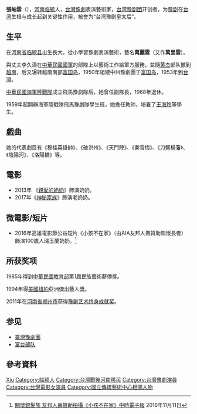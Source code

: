 {{Refimprove|time=2021-07-26T04:24:34+00:00}}
{{藝人
| 姓名     = 張岫雲
| 類型     = 曲藝家
| 圖片     = 
| 圖片尺寸 = 
| 圖片簡介 = 
| 本名     = 
| 羅馬拼音 = 
| 籍貫     = [[河南|河南]][[臨潁|臨潁]]
| 國籍     = {{ROC}}
| 出生日期 = {{birth_date_and _age|1923|9|26}}
| 出生地點 = {{ROC-1912}}[[河南省|河南省]][[臨潁縣|臨潁縣]]
| 逝世日期 = 
| 逝世地點 = 
| 職業     = [[演員|演員]]
| 語言     = [[中華民國國語|國語]]
| 教育程度 = 
| 配偶     = 李久濤 
| 兒女     =
| 活躍年代 = 1953年至今
| IMDb    = 5290686
| 獎項     =
{{Awards|1985年中華民國教育部第1屆民族藝術薪傳獎}}
{{Awards|1994年美國紐約亞洲傑出藝人獎}}
{{Awards|2011年河南省鄭州市豫劇藝術終身成就獎}}
}}

'''張岫雲'''（{{bd|1923年|9月26日||}}），[[河南省|河南]][[临颍县|临颍]]人，[[台灣|台灣]][[豫劇|豫劇]]表演藝術家，[[台湾豫剧团|台湾豫剧团]]开创者，为[[豫剧|豫剧]]在[[台湾|台湾]]生根与成长起到关键性作用，被誉为“台湾豫剧皇太后”。

== 生平 ==
在[[河南省|河南省]][[临颍县|临颍县]]出生長大，從小學習豫劇表演藝術，藝名'''萬麗雲'''（又作'''萬里雲'''）。

與丈夫李久濤在[[中華民國國軍|中華民國國軍]]的部隊上以藝術工作給軍方服務，並隨[[黃杰_(將軍)|黄杰]]部队撤到[[越南|越南]]，后又辗转越南南部[[富国岛|富国岛]]，1950年組建中州豫劇團于[[富国岛|富国岛]]，1953年到[[台灣|台灣]]。

[[中華民國海軍陸戰隊|中華民國海軍陸戰隊]]成立飛馬豫劇隊后，她曾任副隊長，1968年退休。

1959年起開辦海軍陸戰隊飛馬豫劇隊學生班，她擔任教師，培養了[[王海玲|王海玲]]等學生。

== 戲曲 ==
她的代表劇目有《穆桂英掛帥》、《破洪州》、《天門陣》、《秦雪梅》、《刀劈楊藩》、《陰陽河》、《洛陽橋》等。

== 電影 ==
* 2013年 《[[親愛的奶奶|親愛的奶奶]]》飾演奶奶。
* 2017年《[[神秘家族|神秘家族]]》飾演老奶奶。

== 微電影/短片 ==
* 2016年高雄電影節公益短片《小孩不在家》（由AIA友邦人壽贊助關懷長者）飾演100歲人瑞玉蘭奶奶。<ref>[http://www.chinatimes.com/newspapers/20161111000374-260114 關懷銀髮族 友邦人壽贊助拍攝《小孩不在家》][[中時電子報|中時電子報]] 2016年11月11日</ref>

== 所获奖项 ==
1985年得到[[中華民國教育部|中華民國教育部]]第1屆民族藝術薪傳獎。

1994年得[[美國|美國]][[紐約|紐約]]亞洲傑出藝人獎。

2011年在[[河南省|河南省]][[郑州市|郑州市]]获得[[豫剧艺术终身成就奖|豫剧艺术终身成就奖]]。

== 参见 ==
* [[臺灣豫劇團|臺灣豫劇團]]
* [[富台部队|富台部队]]

== 參考資料 ==
{{reflist}}

{{豫剧名角}}

{{Authority control}}
{{DEFAULTSORT:ZHANG张}}
[[Category:张姓|Xiu]]
[[Category:临颍人|Category:临颍人]]
[[Category:台灣戰後河南移民|Category:台灣戰後河南移民]]
[[Category:台灣豫劇演員|Category:台灣豫劇演員]]
[[Category:台灣電影女演員|Category:台灣電影女演員]]
[[Category:國立傳統藝術中心相關人物|Category:國立傳統藝術中心相關人物]]